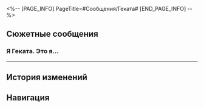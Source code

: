 <%-- [PAGE_INFO]
PageTitle=#Сообщения/Геката#
[END_PAGE_INFO] --%>
{{Сообщение Инфобокс
|id          = 189
|Изображение = НИП Геката Иконка.png
|Тип         = Группа
|Персонажи   = [[Геката]]; [[Первопроходец]]
|Фракция     = Другие
}}

==Сюжетные сообщения==
===Я Геката. Это я...===
{{Сообщения
|условие_получения = 
|текст =
:'''Геката:''' Я Геката. Это я наняла тебя для расследования за городом.
:'''Геката:''' Спасибо за помощь.
:{Выбор} Пожалуйста.
:'''(Первопроходец):''' Не за что. {{MC|ж=Рада|м=Рад}}, что {{MC|ж=помогла|м=помог}}.
:'''(Первопроходец):''' Как поживает тётя Деметрия?
:'''Геката:''' ...
:'''Геката:''' В последнее время я часто её навещаю. Но я пишу по другой причине.
:'''Геката:''' Мы передали доказательства в Сенат, и Радаман вскоре предстанет перед судом.
:'''Геката:''' Он так хорошо спрятался, что даже Посефона не смогла его выследить.
:'''Геката:''' Только благодаря тебе у нас всё получилось. Ещё раз спасибо.
:'''Геката:''' Если тебе что-то понадобиться, не стесняйся спрашивать.
:'''(Первопроходец):''' [[Файл:Стикер ГПП 07 Пом-Пом 06.png|80px|&lbrack;Стикер «Пом-Пом: Лайк»&rbrack;]]
}}
----

==История изменений==
{{История изменений|3.0}}

==Навигация==
{{Сообщения Навбокс}}